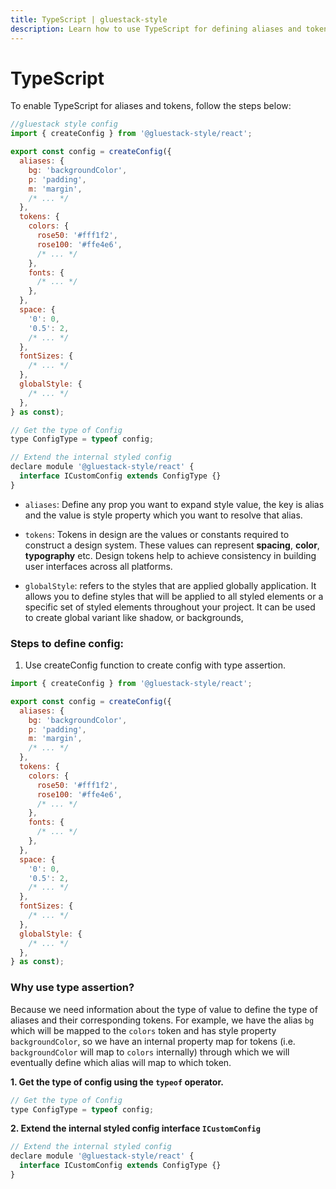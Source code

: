 ```yaml
---
title: TypeScript | gluestack-style
description: Learn how to use TypeScript for defining aliases and tokens in design systems. Achieve consistency in UI building using design tokens.
---
```



<Meta title="Getting Started/TypeScript" />

# TypeScript

To enable TypeScript for aliases and tokens, follow the steps below:

```jsx
//gluestack style config
import { createConfig } from '@gluestack-style/react';

export const config = createConfig({
  aliases: {
    bg: 'backgroundColor',
    p: 'padding',
    m: 'margin',
    /* ... */
  },
  tokens: {
    colors: {
      rose50: '#fff1f2',
      rose100: '#ffe4e6',
      /* ... */
    },
    fonts: {
      /* ... */
    },
  },
  space: {
    '0': 0,
    '0.5': 2,
    /* ... */
  },
  fontSizes: {
    /* ... */
  },
  globalStyle: {
    /* ... */
  },
} as const);

// Get the type of Config
type ConfigType = typeof config;

// Extend the internal styled config
declare module '@gluestack-style/react' {
  interface ICustomConfig extends ConfigType {}
}
```

- `aliases`: Define any prop you want to expand style value, the key is alias and the value is style property which you want to resolve that alias.

- `tokens`: Tokens in design are the values or constants required to construct a design system. These values can represent **spacing**, **color**, **typography** etc. Design tokens help to achieve consistency in building user interfaces across all platforms.

- `globalStyle`: refers to the styles that are applied globally application. It allows you to define styles that will be applied to all styled elements or a specific set of styled elements throughout your project. It can be used to create global variant like shadow, or backgrounds,

### Steps to define config:

1. Use createConfig function to create config with type assertion.

```jsx
import { createConfig } from '@gluestack-style/react';

export const config = createConfig({
  aliases: {
    bg: 'backgroundColor',
    p: 'padding',
    m: 'margin',
    /* ... */
  },
  tokens: {
    colors: {
      rose50: '#fff1f2',
      rose100: '#ffe4e6',
      /* ... */
    },
    fonts: {
      /* ... */
    },
  },
  space: {
    '0': 0,
    '0.5': 2,
    /* ... */
  },
  fontSizes: {
    /* ... */
  },
  globalStyle: {
    /* ... */
  },
} as const);
```

### Why use type assertion?

Because we need information about the type of value to define the type of aliases and their corresponding tokens.
For example, we have the alias `bg` which will be mapped to the `colors` token and has style property `backgroundColor`, so we have an internal property map for tokens (i.e. `backgroundColor` will map to `colors` internally) through which we will eventually define which alias will map to which token.

**1. Get the type of config using the `typeof` operator.**

```jsx
// Get the type of Config
type ConfigType = typeof config;
```

**2. Extend the internal styled config interface `ICustomConfig`**

```jsx
// Extend the internal styled config
declare module '@gluestack-style/react' {
  interface ICustomConfig extends ConfigType {}
}
```
